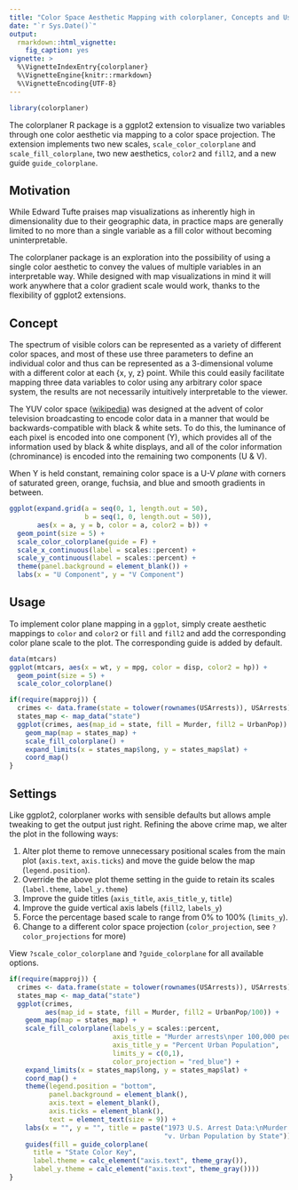 ```yaml
---
title: "Color Space Aesthetic Mapping with colorplaner, Concepts and Usage"
date: "`r Sys.Date()`"
output:
  rmarkdown::html_vignette:
    fig_caption: yes
vignette: >
  %\VignetteIndexEntry{colorplaner}
  %\VignetteEngine{knitr::rmarkdown}
  %\VignetteEncoding{UTF-8}
---
```


```r
library(colorplaner)
```

The colorplaner R package is a ggplot2 extension to visualize two variables through one color aesthetic via mapping to a color space projection. The extension implements two new scales, `scale_color_colorplane` and `scale_fill_colorplane`, two new aesthetics, `color2` and `fill2`, and a new guide `guide_colorplane`. 

## Motivation

While Edward Tufte praises map visualizations as inherently high in
dimensionality due
to their geographic data, 
in practice maps are generally limited to no more than 
a single variable as a fill color without becoming uninterpretable. 

The colorplaner package is an exploration into the possibility of using a 
single color aesthetic to convey the values of multiple variables in an interpretable way. While designed with map visualizations in mind it will work anywhere that a color gradient scale would work, thanks to the
flexibility of ggplot2 extensions. 

## Concept

The spectrum of visible colors can be represented as a variety of different color spaces, and most of these use three parameters to define an individual color and thus can be represented as a 3-dimensional volume with a different color at each {x, y, z} point. While this could easily facilitate mapping three data variables to color using any arbitrary color space system, the results are not necessarily intuitively interpretable to the viewer. 

The YUV color space ([wikipedia](https://en.wikipedia.org/wiki/YUV)) was designed at the advent of color television broadcasting to encode color data in a manner that would be backwards-compatible with black & white sets. To do this, the luminance of each pixel is encoded into one component (Y), which provides all of the information used by black & white displays, and all of the color information (chrominance) is encoded into the remaining two components (U & V). 

When Y is held constant, remaining color space is a U-V *plane* with corners of saturated green, orange, fuchsia, and blue and smooth gradients in between. 

```r
ggplot(expand.grid(a = seq(0, 1, length.out = 50), 
                   b = seq(1, 0, length.out = 50)), 
       aes(x = a, y = b, color = a, color2 = b)) +
  geom_point(size = 5) +
  scale_color_colorplane(guide = F) +
  scale_x_continuous(label = scales::percent) +
  scale_y_continuous(label = scales::percent) +
  theme(panel.background = element_blank()) +
  labs(x = "U Component", y = "V Component")

```

## Usage

To implement color plane mapping in a `ggplot`, simply create aesthetic mappings to `color` and `color2` or `fill` and `fill2` and add the corresponding color plane scale to the plot. The corresponding guide is added by default. 

```r
data(mtcars)
ggplot(mtcars, aes(x = wt, y = mpg, color = disp, color2 = hp)) +
  geom_point(size = 5) +
  scale_color_colorplane() 

if(require(mapproj)) {
  crimes <- data.frame(state = tolower(rownames(USArrests)), USArrests)
  states_map <- map_data("state")
  ggplot(crimes, aes(map_id = state, fill = Murder, fill2 = UrbanPop)) +
    geom_map(map = states_map) +
    scale_fill_colorplane() +
    expand_limits(x = states_map$long, y = states_map$lat) +
    coord_map() 
}
```

## Settings

Like ggplot2, colorplaner works with sensible defaults but allows ample tweaking to get the output just right. Refining the above crime map, we alter the plot in the following ways:

1. Alter plot theme to remove unnecessary positional scales from the main plot (`axis.text`, `axis.ticks`) and move the guide below the map (`legend.position`). 
2. Override the above plot theme setting in the guide to retain its scales (`label.theme`, `label_y.theme`)
4. Improve the guide titles (`axis_title`, `axis_title_y`, `title`)
3. Improve the guide vertical axis labels (`fill2`, `labels_y`)
4. Force the percentage based scale to range from 0% to 100% (`limits_y`). 
5. Change to a different color space projection (`color_projection`, see `?color_projections` for more)

View `?scale_color_colorplane` and `?guide_colorplane` for all available options. 

```r
if(require(mapproj)) {
  crimes <- data.frame(state = tolower(rownames(USArrests)), USArrests)
  states_map <- map_data("state")
  ggplot(crimes,
         aes(map_id = state, fill = Murder, fill2 = UrbanPop/100)) +
    geom_map(map = states_map) +
    scale_fill_colorplane(labels_y = scales::percent,
                          axis_title = "Murder arrests\nper 100,000 people",
                          axis_title_y = "Percent Urban Population",
                          limits_y = c(0,1),
                          color_projection = "red_blue") +
    expand_limits(x = states_map$long, y = states_map$lat) +
    coord_map() +
    theme(legend.position = "bottom",
          panel.background = element_blank(),
          axis.text = element_blank(),
          axis.ticks = element_blank(),
          text = element_text(size = 9)) +
    labs(x = "", y = "", title = paste("1973 U.S. Arrest Data:\nMurder Rate",
                                       "v. Urban Population by State")) +
    guides(fill = guide_colorplane(
      title = "State Color Key",
      label.theme = calc_element("axis.text", theme_gray()),
      label_y.theme = calc_element("axis.text", theme_gray())))
}
```

